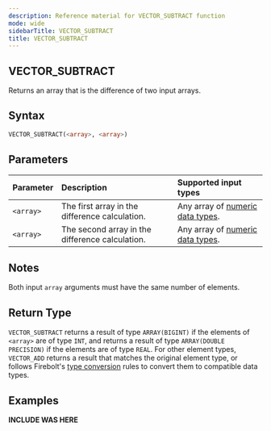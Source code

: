 ```yaml
---
description: Reference material for VECTOR_SUBTRACT function
mode: wide
sidebarTitle: VECTOR_SUBTRACT
title: VECTOR_SUBTRACT
---
```


## VECTOR_SUBTRACT

Returns an array that is the difference of two input arrays.

## Syntax


```sql
VECTOR_SUBTRACT(<array>, <array>)
```

## Parameters


| Parameter | Description                                        | Supported input types                                           |
|:----------|:---------------------------------------------------|:----------------------------------------------------------------|
| `<array>` | The first array in the difference calculation.  | Any array of [numeric data types](/data-types#numeric). |
| `<array>` | The second array in the difference calculation. | Any array of [numeric data types](/data-types#numeric). |

## Notes
Both input `array` arguments must have the same number of elements.

## Return Type
`VECTOR_SUBTRACT` returns a result of type `ARRAY(BIGINT)` if the elements of `<array>` are of type `INT`, and returns a result of type `ARRAY(DOUBLE PRECISION)` if the elements are of type `REAL`. For other element types, `VECTOR_ADD` returns a result that matches the original element type, or follows Firebolt's [type conversion](/data-types#type-conversion) rules to convert them to compatible data types.

## Examples


**INCLUDE WAS HERE**

